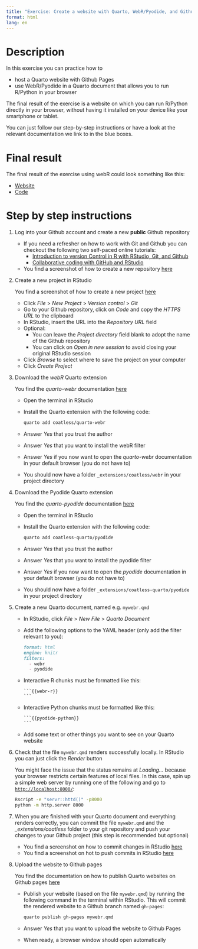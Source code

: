 ```yaml
---
title: "Exercise: Create a website with Quarto, WebR/Pyodide, and Github Pages, to use R/Python on your smartphone or tablet"
format: html
lang: en
---
```


# Description

In this exercise you can practice how to

- host a Quarto website with Github Pages
- use WebR/Pyodide in a Quarto document that allows you to run R/Python in your browser

The final result of the exercise is a website on which you can run R/Python directly in your browser, without having it installed on your device like your smartphone or tablet.

You can just follow our step-by-step instructions or have a look at the relevant documentation we link to in the blue boxes.

# Final result
 
The final result of the exercise using webR could look something like this:

- [Website](https://florianpargent.github.io/mywebr/)
- [Code](https://github.com/FlorianPargent/mywebr)

# Step by step instructions

1. Log into your Github account and create a new **public** Github repository

   ::: {.callout-note}
   - If you need a refresher on how to work with Git and Github you can checkout the following two self-paced online tutorials:
     - [Introduction to version Control in R with RStudio, Git, and Github](https://malikaihle.github.io/Introduction-RStudio-Git-GitHub/)
     - [Collaborative coding with GitHub and RStudio](https://malikaihle.github.io/Collaborative-RStudio-GitHub/)
   - You find a screenshot of how to create a new repository [here](https://malikaihle.github.io/Introduction-RStudio-Git-GitHub/github_sync.html)
   :::
   
2. Create a new project in RStudio
   
   ::: {.callout-note}
   You find a screenshot of how to create a new project [here](https://malikaihle.github.io/Collaborative-RStudio-GitHub/clone.html)
   :::
   
   - Click *File* > *New Project* > *Version control* > *Git*
   - Go to your Github repository, click on *Code* and copy the *HTTPS URL* to the clipboard
   - In RStudio, insert the URL into the *Repository URL* field 
   - Optional: 
     - You can leave the *Project directory* field blank to adopt the name of the Github repository
     - You can click on *Open in new session* to avoid closing your original RStudio session
   - Click *Browse* to select where to save the project on your computer
   - Click *Create Project*
3. Download the *webR* Quarto extension

   ::: {.callout-note}
   You find the *quarto-webr* documentation [here](https://quarto-webr.thecoatlessprofessor.com/)
   :::
   
   - Open the terminal in RStudio
   - Install the Quarto extension with the following code:
     ```sh
     quarto add coatless/quarto-webr
     ```
   - Answer *Yes* that you trust the author
   - Answer *Yes* that you want to install the webR filter
   - Answer *Yes* if you now want to open the *quarto-webr* documentation in your default browser (you do not have to)
   - You should now have a folder `_extensions/coatless/webr` in your project directory
4. Download the Pyodide Quarto extension

   ::: {.callout-note}
   You find the *quarto-pyodide* documentation [here](https://quarto.thecoatlessprofessor.com/pyodide/)
   :::
   
   - Open the terminal in RStudio
   - Install the Quarto extension with the following code:
     ```sh
     quarto add coatless-quarto/pyodide
     ```
   - Answer *Yes* that you trust the author
   - Answer *Yes* that you want to install the pyodide filter
   - Answer *Yes* if you now want to open the *pyodide* documentation in your default browser (you do not have to)
   - You should now have a folder `_extensions/coatless-quarto/pyodide` in your project directory
5. Create a new Quarto document, named e.g. `mywebr.qmd`
   - In RStudio, click *File* > *New File* > *Quarto Document*
   - Add the following options to the YAML header (only add the filter relevant to you):
     ```md
     format: html
     engine: knitr
     filters:
       - webr
       - pyodide
     ```
   - Interactive R chunks must be formatted like this:
     ````
     ```{{webr-r}}
     ```
     ````
   - Interactive Python chunks must be formatted like this:
     ````
     ```{{pyodide-python}}
     ```
     ````
   - Add some text or other things you want to see on your Quarto website
6. Check that the file `mywebr.qmd` renders successfully locally. In RStudio you can just click the *Render* button

   ::: {.callout-note}
   You might face the issue that the status remains at _Loading..._ because your browser restricts certain features of local files. In this case, spin up a simple web server by running one of the following and go to [`http://localhost:8000/`](http://localhost:8000/):
   
   ```sh
   Rscript -e "servr::httd()" -p8000
   python -m http.server 8000
   ```
   :::
   
7. When you are finished with your Quarto document and everything renders correctly, you can commit the file `mywebr.qmd` and the *\_extensions/coatless* folder to your git repository and push your changes to your Github project (this step is recommended but optional)

   ::: {.callout-note}
   - You find a screenshot on how to commit changes in RStudio [here](https://malikaihle.github.io/Introduction-RStudio-Git-GitHub/commit.html) 
   - You find a screenshot on hot to push commits in RStudio [here](https://malikaihle.github.io/Collaborative-RStudio-GitHub/push.html)
   :::
   
8. Upload the website to Github pages
   
   ::: {.callout-note}
   You find the documentation on how to publish Quarto websites on Github pages [here](https://quarto.org/docs/publishing/github-pages.html)
   :::
   
   - Publish your website (based on the file `mywebr.qmd`) by running the following command in the terminal within RStudio. This will commit the rendered website to a Github branch named `gh-pages`:
     ```sh
     quarto publish gh-pages mywebr.qmd
     ```
   - Answer *Yes* that you want to upload the website to Github Pages
   - When ready, a browser window should open automatically
